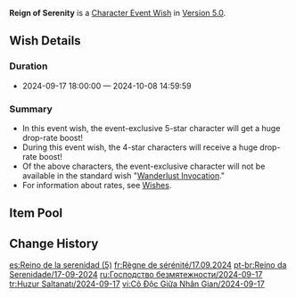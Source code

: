 {{Wish
|name              = Reign of Serenity 2024-09-17
|image             = Reign of Serenity 2024-09-17.png
|type              = Character Event
|type2             = Character Event-2
|duration          = event
|time_start        = 2024-09-17 18:00:00
|time_end          = 2024-10-08 14:59:59
|link              = https://genshin.hoyoverse.com/en/news/detail/125821
|preceding         = Sharktacular Surfari/2024-08-28
|preceding2        = Leaves in the Wind/2024-08-28
|succeeding        = Forgefire's Blessing/2024-10-09
|succeeding2       = Of Silken Clouds Woven/2024-10-09
|alongside         = Seeker of Flame-Wrought Secrets/2024-09-17
|alongside2        = Epitome Invocation/2024-09-17
|previous          = Reign of Serenity/2024-01-09
}}
'''Reign of Serenity''' is a [[Character Event Wish]] in [[Version 5.0]].

==Wish Details==
===Duration===
* 2024-09-17 18:00:00 &mdash; 2024-10-08 14:59:59

===Summary===
* In this event wish, the event-exclusive 5-star character {{Wish Item|Raiden Shogun}} will get a huge drop-rate boost!
* During this event wish, the 4-star characters {{Wish Item|Thoma; Kujou Sara; Chevreuse}} will receive a huge drop-rate boost!
* Of the above characters, the event-exclusive character will not be available in the standard wish "[[Wanderlust Invocation]]."
* For information about rates, see [[Wish]]es.

==Item Pool==
{{Wish Pool
|character_5_F = Raiden Shogun
|character_4_F = Thoma; Kujou Sara; Chevreuse
|character_5   = Dehya; Diluc; Jean; Keqing; Mona; Qiqi; Tighnari
|character_4   = Barbara; Beidou; Bennett; Candace; Charlotte; Chongyun; Collei; Diona; Dori; Faruzan; Fischl; Freminet; Gaming; Gorou; Kaveh; Kirara; Kuki Shinobu; Layla; Lynette; Mika; Ningguang; Noelle; Razor; Rosaria; Sayu; Sethos; Shikanoin Heizou; Sucrose; Xiangling; Xingqiu; Xinyan; Yanfei; Yaoyao; Yun Jin
|weapon_4      = Dragon's Bane; Eye of Perception; Favonius Codex; Favonius Greatsword; Favonius Lance; Favonius Sword; Favonius Warbow; Lion's Roar; Rainslasher; Rust; Sacrificial Bow; Sacrificial Fragments; Sacrificial Greatsword; Sacrificial Sword; The Bell; The Flute; The Stringless; The Widsith
|weapon_3      = Black Tassel; Bloodtainted Greatsword; Cool Steel; Debate Club; Emerald Orb; Ferrous Shadow; Harbinger of Dawn; Magic Guide; Raven Bow; Sharpshooter's Oath; Skyrider Sword; Slingshot; Thrilling Tales of Dragon Slayers
}}

==Change History==
{{Change History|5.0}}

[[es:Reino de la serenidad (5)]]
[[fr:Règne de sérénité/17.09.2024]]
[[pt-br:Reino da Serenidade/17-09-2024]]
[[ru:Господство безмятежности/2024-09-17]]
[[tr:Huzur Saltanatı/2024-09-17]]
[[vi:Cô Độc Giữa Nhân Gian/2024-09-17]]